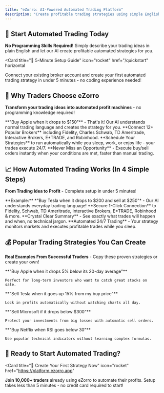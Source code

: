 ```yaml
---
title: "eZorro: AI-Powered Automated Trading Platform"
description: "Create profitable trading strategies using simple English. No coding required. Connect your broker and start automated trading in 5 minutes."
---
```


## 🚀 Start Automated Trading Today

**No Programming Skills Required!** Simply describe your trading ideas in plain English and let our AI create profitable automated strategies for you.

<Card
  title="🎯 5-Minute Setup Guide"
  icon="rocket"
  href="/quickstart"
  horizontal
>
  Connect your existing broker account and create your first automated trading strategy in under 5 minutes - no coding experience needed!
</Card>

## 🎯 Why Traders Choose eZorro

**Transform your trading ideas into automated profit machines** - no programming knowledge required!

<Columns cols={2}>
  <Card
    title="🗣️ Talk to AI in Plain English"
    icon="comments"
    href="/development"
  >
    **"Buy Apple when it drops to $150"** - That's it! Our AI understands normal trading language and creates the strategy for you.
  </Card>
  <Card
    title="🏦 Works With Your Broker"
    icon="handshake"
  >
    **Connect 12+ Popular Brokers** including Fidelity, Charles Schwab, TD Ameritrade, Interactive Brokers, E*TRADE, and Robinhood.
  </Card>
  <Card
    title="⏰ Set It and Forget It"
    icon="calendar-check"
  >
    **Schedule Your Strategies** to run automatically while you sleep, work, or enjoy life - your trades execute 24/7.
  </Card>
  <Card
    title="⚡ Lightning-Fast Trade Execution"
    icon="bolt"
    href="/api-reference/introduction"
  >
    **Never Miss an Opportunity** - Execute buy/sell orders instantly when your conditions are met, faster than manual trading.
  </Card>
</Columns>

## 📈 How Automated Trading Works (In 4 Simple Steps)

**From Trading Idea to Profit** - Complete setup in under 5 minutes!

<Columns cols={2}>
  <Card
    title="💬 1. Tell AI Your Trading Idea"
    icon="comments"
    href="/quickstart"
  >
    **Example:** *"Buy Tesla when it drops to $200 and sell at $250"* - Our AI understands everyday trading language!
  </Card>
  <Card
    title="🏦 2. Connect Your Existing Broker"
    icon="bank"
    href="/quickstart"
  >
    **Secure 1-Click Connection** to Fidelity, Schwab, TD Ameritrade, Interactive Brokers, E*TRADE, Robinhood & more.
  </Card>
  <Card
    title="✅ 3. Review Your Strategy"
    icon="eye"
    href="/quickstart"  
  >
    **Crystal Clear Summary** - See exactly what trades will happen and when, no technical jargon.
  </Card>
  <Card
    title="🚀 4. Start Making Money"
    icon="chart-line-up"
    href="/quickstart"
  >
    **Automated 24/7 Trading** - Your strategy monitors markets and executes profitable trades while you sleep.
  </Card>
</Columns>

## 💰 Popular Trading Strategies You Can Create

**Real Examples From Successful Traders** - Copy these proven strategies or create your own!

<Columns cols={2}>
  <Card title="📈 Buy the Dip Strategy" icon="arrow-trend-down">
    **"Buy Apple when it drops 5% below its 20-day average"**
    
    Perfect for long-term investors who want to catch great stocks on sale.
  </Card>
  
  <Card title="🎯 Take Profit Strategy" icon="bullseye">
    **"Sell Tesla when it goes up 15% from my buy price"**
    
    Lock in profits automatically without watching charts all day.
  </Card>
  
  <Card title="🛡️ Stop Loss Protection" icon="shield">
    **"Sell Microsoft if it drops below $300"**
    
    Protect your investments from big losses with automatic sell orders.
  </Card>
  
  <Card title="📊 Technical Trading" icon="chart-line">
    **"Buy Netflix when RSI goes below 30"**
    
    Use popular technical indicators without learning complex formulas.
  </Card>
</Columns>

## 🚀 Ready to Start Automated Trading?

<Card
  title="🎯 Create Your First Strategy Now"
  icon="rocket"
  href="https://platform.ezorro.app"
>
  **Join 10,000+ traders** already using eZorro to automate their profits. Setup takes less than 5 minutes - no credit card required to start!
</Card>
